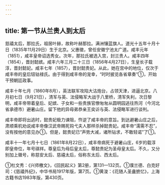 ```yaml
---
---
---
```

title: 第一节从兰贵人到太后
---



慈禧太后，那拉氏，祖居叶赫，故称叶赫那拉。满洲镶蓝旗人。道光十五年十月十日（1835年11月29日）生于北京。父惠徵，曾任安徽宁池太广道。咸丰元年（1851），咸丰皇帝诏选秀女。次年，那拉氏被选入宫，封兰贵人。咸丰四年（1854），晋封懿嫔。咸丰六年三月二十三日（1856年4月27日），生皇长子载淳，晋封懿妃。咸丰七年（1857），晋封懿贵妃。从此，她在宫中的地位，仅次于咸丰帝的皇后钮钴禄氏。由于得到咸丰帝的宠幸，“时时披览各省章奏”①，开始干预朝廷政事。

咸丰十年七月（1860年8月），英法联军攻陷大沽炮台，占领天津，进逼北京。八月初七日（9月21日），清军与英、法侵略军大战于八里桥，清军失利，次日黎明，咸丰帝带着皇后、妃嫔、子女和一些贵族官僚匆匆从圆明园逃往热河（今河北省承德市）避暑山庄。留下他的异母弟恭亲王奕䜣与英、法侵略军进行谈判。

咸丰帝即将出逃时，懿贵妃极力谏阻，忤逆了咸丰帝的意旨。到达避暑山庄之后，肃顺乘机劝说咸丰帝像汉武帝赐死钩弋夫人那样杀掉懿贵妃。咸丰帝“濡需不忍”，没有按他的意见办①。但是，懿贵妃已“声势大减，诸所钻求，不敢轻诺”了①。

咸丰十一年七月十七日（1861年8月22日），咸丰帝病死于避暑山庄，6岁的载淳即皇帝位，年号祺祥。尊皇后为母后皇太后，尊懿贵妃为圣母皇太后。不久，又分别加上徽号，称慈安太后、慈禧太后，俗称东太后、西太后。

①杜文秀：《兴师檄文》，《回民起义》第2册，第131—132页。①濮兰德、白克好司：《慈禧外纪》，中华书局1917年版，第7页。①黄浚：《花随人圣盦摭忆》，上海古籍书店1983年版，第430页。